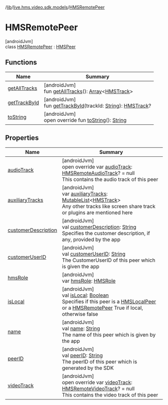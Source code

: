 /[lib](/api-reference/android/v2/home/content)/[live.hms.video.sdk.models](../index)/[HMSRemotePeer](index)

# HMSRemotePeer

[androidJvm]\
class [HMSRemotePeer](index) : [HMSPeer](../-h-m-s-peer/index)

## Functions

| Name                                           | Summary                                                                                                                                                                                                                            |
| ---------------------------------------------- | ---------------------------------------------------------------------------------------------------------------------------------------------------------------------------------------------------------------------------------- |
| [getAllTracks](../-h-m-s-peer/get-all-tracks)  | [androidJvm]<br />fun [getAllTracks](../-h-m-s-peer/get-all-tracks)(): [Array](https://kotlinlang.org/api/latest/jvm/stdlib/kotlin/-array/index.html)<[HMSTrack](../../live.hms.video.media.tracks/-h-m-s-track/index)>            |
| [getTrackById](../-h-m-s-peer/get-track-by-id) | [androidJvm]<br />fun [getTrackById](../-h-m-s-peer/get-track-by-id)(trackId: [String](https://kotlinlang.org/api/latest/jvm/stdlib/kotlin/-string/index.html)): [HMSTrack](../../live.hms.video.media.tracks/-h-m-s-track/index)? |
| [toString](to-string)                          | [androidJvm]<br />open override fun [toString](to-string)(): [String](https://kotlinlang.org/api/latest/jvm/stdlib/kotlin/-string/index.html)                                                                                      |

## Properties

| Name                                                               | Summary                                                                                                                                                                                                                                                                                                                                     |
| ------------------------------------------------------------------ | ------------------------------------------------------------------------------------------------------------------------------------------------------------------------------------------------------------------------------------------------------------------------------------------------------------------------------------------- |
| [audioTrack](audio-track)                                          | [androidJvm]<br />open override var [audioTrack](audio-track): [HMSRemoteAudioTrack](../../live.hms.video.media.tracks/-h-m-s-remote-audio-track/index)? = null<br />This contains the audio track of this peer                                                                                                                             |
| [auxiliaryTracks](index#-950498012%2FProperties%2F-1973928616)     | [androidJvm]<br />var [auxiliaryTracks](index#-950498012%2FProperties%2F-1973928616): [MutableList](https://kotlinlang.org/api/latest/jvm/stdlib/kotlin.collections/-mutable-list/index.html)<[HMSTrack](../../live.hms.video.media.tracks/-h-m-s-track/index)><br />Any other tracks like screen share track or plugins are mentioned here |
| [customerDescription](index#-379500460%2FProperties%2F-1973928616) | [androidJvm]<br />val [customerDescription](index#-379500460%2FProperties%2F-1973928616): [String](https://kotlinlang.org/api/latest/jvm/stdlib/kotlin/-string/index.html)<br />Specifies the customer description, if any, provided by the app                                                                                             |
| [customerUserID](index#-1958709404%2FProperties%2F-1973928616)     | [androidJvm]<br />val [customerUserID](index#-1958709404%2FProperties%2F-1973928616): [String](https://kotlinlang.org/api/latest/jvm/stdlib/kotlin/-string/index.html)<br />The CustomerUserID of this peer which is given the app                                                                                                          |
| [hmsRole](index#-1023573458%2FProperties%2F-1973928616)            | [androidJvm]<br />var [hmsRole](index#-1023573458%2FProperties%2F-1973928616): [HMSRole](../../live.hms.video.sdk.models.role/-h-m-s-role/index)                                                                                                                                                                                            |
| [isLocal](index#-1458936303%2FProperties%2F-1973928616)            | [androidJvm]<br />val [isLocal](index#-1458936303%2FProperties%2F-1973928616): [Boolean](https://kotlinlang.org/api/latest/jvm/stdlib/kotlin/-boolean/index.html)<br />Specifies if this peer is a [HMSLocalPeer](../-h-m-s-local-peer/index) or a [HMSRemotePeer](index) True if local, otherwise false                                    |
| [name](index#731999261%2FProperties%2F-1973928616)                 | [androidJvm]<br />val [name](index#731999261%2FProperties%2F-1973928616): [String](https://kotlinlang.org/api/latest/jvm/stdlib/kotlin/-string/index.html)<br />The name of this peer which is given by the app                                                                                                                             |
| [peerID](index#-758437333%2FProperties%2F-1973928616)              | [androidJvm]<br />val [peerID](index#-758437333%2FProperties%2F-1973928616): [String](https://kotlinlang.org/api/latest/jvm/stdlib/kotlin/-string/index.html)<br />The peerID of this peer which is generated by the SDK                                                                                                                    |
| [videoTrack](video-track)                                          | [androidJvm]<br />open override var [videoTrack](video-track): [HMSRemoteVideoTrack](../../live.hms.video.media.tracks/-h-m-s-remote-video-track/index)? = null<br />This contains the video track of this peer                                                                                                                             |
